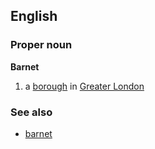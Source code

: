 ==English==
===Proper noun===
'''Barnet'''
# a [[borough]] in [[Greater London]]
===See also===
*[[barnet]]